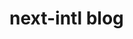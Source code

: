 
# next-intl blog

<div className="flex flex-col gap-4 py-8">
  <BlogPostLink
    href="/blog/next-intl-3-22"
    title="next-intl 3.22: Incrementally moving forward"
    date="Oct 21, 2024"
    author="By Jan Amann"
  />
  <BlogPostLink
    href="/blog/date-formatting-nextjs"
    title="Reliable date formatting in Next.js"
    date="Sep 25, 2024"
    author="By Jan Amann"
  />
  <BlogPostLink
    href="/blog/next-intl-3-0"
    title="next-intl 3.0"
    date="Nov 14, 2023"
    author="By Jan Amann"
  />
  <BlogPostLink
    href="/blog/translations-outside-of-react-components"
    title="How (not) to use translations outside of React components"
    date="Apr 21, 2023"
    author="By Jan Amann"
  />
</div>

